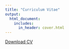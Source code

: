 ```yaml
---
title: "Curriculum Vitae"
output:
  html_document:
    includes:
      in_header: cover.html
---
```


<a href="maa_CV.pdf#" class="download" title="Download CV as PDF">Download CV</a>			








